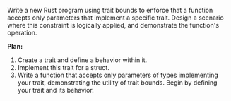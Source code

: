 Write a new Rust program using trait bounds to enforce that a function accepts only parameters that implement a specific trait. Design a scenario where this constraint is logically applied, and demonstrate the function's operation.



**Plan:**
1. Create a trait and define a behavior within it.
2. Implement this trait for a struct.
3. Write a function that accepts only parameters of types implementing your trait, demonstrating the utility of trait bounds. Begin by defining your trait and its behavior.